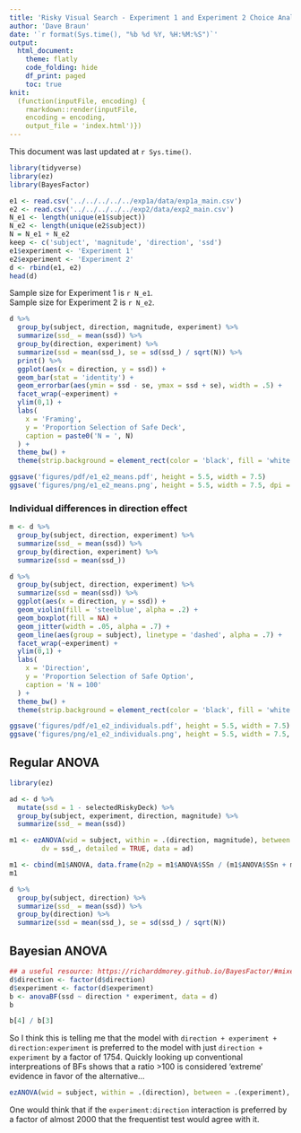 ```yaml
---
title: 'Risky Visual Search - Experiment 1 and Experiment 2 Choice Analysis'
author: 'Dave Braun'
date: '`r format(Sys.time(), "%b %d %Y, %H:%M:%S")`'
output:
  html_document:
    theme: flatly
    code_folding: hide
    df_print: paged
    toc: true
knit:
  (function(inputFile, encoding) {
    rmarkdown::render(inputFile,
    encoding = encoding,
    output_file = 'index.html')})
---
```



This document was last updated at `r Sys.time()`.

```r
library(tidyverse)
library(ez)
library(BayesFactor)
```


```r
e1 <- read.csv('../../../../../exp1a/data/exp1a_main.csv')
e2 <- read.csv('../../../../../exp2/data/exp2_main.csv')
N_e1 <- length(unique(e1$subject))
N_e2 <- length(unique(e2$subject))
N = N_e1 + N_e2
keep <- c('subject', 'magnitude', 'direction', 'ssd')
e1$experiment <- 'Experiment 1'
e2$experiment <- 'Experiment 2'
d <- rbind(e1, e2)
head(d)
```

Sample size for Experiment 1 is `r N_e1`.  
Sample size for Experiment 2 is `r N_e2`.  



```r
d %>% 
  group_by(subject, direction, magnitude, experiment) %>% 
  summarize(ssd_ = mean(ssd)) %>% 
  group_by(direction, experiment) %>% 
  summarize(ssd = mean(ssd_), se = sd(ssd_) / sqrt(N)) %>% 
  print() %>% 
  ggplot(aes(x = direction, y = ssd)) + 
  geom_bar(stat = 'identity') + 
  geom_errorbar(aes(ymin = ssd - se, ymax = ssd + se), width = .5) + 
  facet_wrap(~experiment) + 
  ylim(0,1) + 
  labs(
    x = 'Framing',
    y = 'Proportion Selection of Safe Deck',
    caption = paste0('N = ', N)
  ) + 
  theme_bw() + 
  theme(strip.background = element_rect(color = 'black', fill = 'white'))
```
```r
ggsave('figures/pdf/e1_e2_means.pdf', height = 5.5, width = 7.5)
ggsave('figures/png/e1_e2_means.png', height = 5.5, width = 7.5, dpi = 300, units = 'in')
```

### Individual differences in direction effect

```r
m <- d %>% 
  group_by(subject, direction, experiment) %>% 
  summarize(ssd_ = mean(ssd)) %>% 
  group_by(direction, experiment) %>% 
  summarize(ssd = mean(ssd_))

d %>% 
  group_by(subject, direction, experiment) %>% 
  summarize(ssd = mean(ssd)) %>% 
  ggplot(aes(x = direction, y = ssd)) + 
  geom_violin(fill = 'steelblue', alpha = .2) + 
  geom_boxplot(fill = NA) + 
  geom_jitter(width = .05, alpha = .7) + 
  geom_line(aes(group = subject), linetype = 'dashed', alpha = .7) +
  facet_wrap(~experiment) + 
  ylim(0,1) +
  labs(
    x = 'Direction',
    y = 'Proportion Selection of Safe Option',
    caption = 'N = 100'
  ) + 
  theme_bw() + 
  theme(strip.background = element_rect(color = 'black', fill = 'white'))

```



```r
ggsave('figures/pdf/e1_e2_individuals.pdf', height = 5.5, width = 7.5)
ggsave('figures/png/e1_e2_individuals.png', height = 5.5, width = 7.5, dpi = 300, units = 'in')
```


## Regular ANOVA

```r
library(ez)

ad <- d %>% 
  mutate(ssd = 1 - selectedRiskyDeck) %>% 
  group_by(subject, experiment, direction, magnitude) %>% 
  summarize(ssd_ = mean(ssd)) 

m1 <- ezANOVA(wid = subject, within = .(direction, magnitude), between = .(experiment),
        dv = ssd_, detailed = TRUE, data = ad)

m1 <- cbind(m1$ANOVA, data.frame(n2p = m1$ANOVA$SSn / (m1$ANOVA$SSn + m1$ANOVA$SSd)))
m1
```

```r
d %>% 
  group_by(subject, direction) %>% 
  summarize(ssd_ = mean(ssd)) %>% 
  group_by(direction) %>% 
  summarize(ssd = mean(ssd_), se = sd(ssd_) / sqrt(N))
```

## Bayesian ANOVA

```r
## a useful resource: https://richarddmorey.github.io/BayesFactor/#mixed
d$direction <- factor(d$direction)
d$experiment <- factor(d$experiment)
b <- anovaBF(ssd ~ direction * experiment, data = d)
b
```

```r
b[4] / b[3]
```

So I think this is telling me that the model with `direction + experiment + direction:experiment` is preferred to the model with just `direction + experiment` by a factor of 1754. Quickly looking up conventional interpreations of BFs shows that a ratio >100 is considered 'extreme' evidence in favor of the alternative...


```r
ezANOVA(wid = subject, within = .(direction), between = .(experiment), dv = ssd, data = d, detailed = TRUE)
```


One would think that if the `experiment:direction` interaction is preferred by a factor of almost 2000 that the frequentist test would agree with it.


















